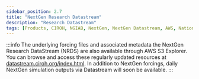 ```yaml
---
sidebar_position: 2.7
title: "NextGen Research Datastream"
description: "Research Datastream"
tags: [Products, CIROH, NGIAB, NextGen, NextGen Datastream, AWS, National Water Model]
---
```


:::info
The underlying forcing files and associated metadata the NextGen Research DataStream (NRDS) are also available through AWS S3 Explorer. You can browse and access these regularly updated resources at [datastream.ciroh.org/index.html](http://datastream.ciroh.org/index.html). In addition to NextGen forcings, daily NextGen simulation outputs via Datastream will soon be available.
:::

<!--:::info
Daily outputs from the NextGen Research DataStream (NRDS) are now available for browsing online! Visit http://nrds.ciroh.org/apps/ngiab/datastream/ to see them.

The underlying forcing files and associated metadata for NRDS are also available through our AWS S3 Explorer. You can browse and access these regularly updated resources at [datastream.ciroh.org/index.html](http://datastream.ciroh.org/index.html).
:::-->

 
<GitHubReadme username="CIROH-UA" repo="ngen-datastream" trimTitle="true" />
